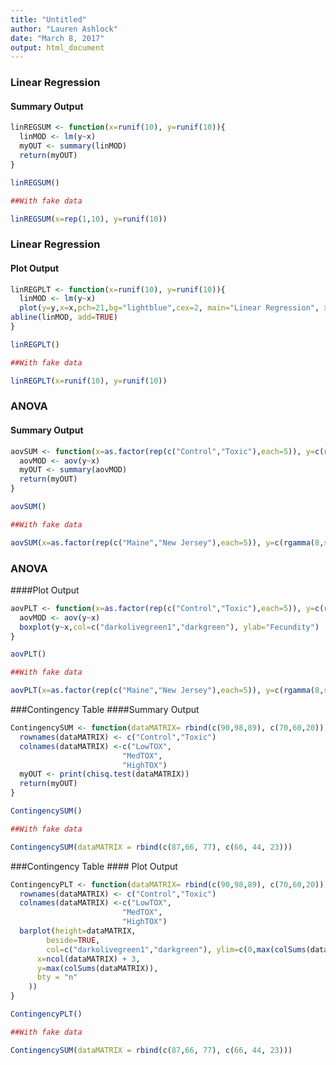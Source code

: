 ```yaml
---
title: "Untitled"
author: "Lauren Ashlock"
date: "March 8, 2017"
output: html_document
---
```

### Linear Regression   
#### Summary Output
```r
linREGSUM <- function(x=runif(10), y=runif(10)){
  linMOD <- lm(y~x)
  myOUT <- summary(linMOD)
  return(myOUT)
}

linREGSUM()

##With fake data

linREGSUM(x=rep(1,10), y=runif(10))

```

### Linear Regression   
#### Plot Output
```r
linREGPLT <- function(x=runif(10), y=runif(10)){
  linMOD <- lm(y~x)
  plot(y=y,x=x,pch=21,bg="lightblue",cex=2, main="Linear Regression", xlab="Generations of Exposure", ylab="Fecundity")
abline(linMOD, add=TRUE)
}

linREGPLT()

##With fake data

linREGPLT(x=runif(10), y=runif(10))
```

### ANOVA   
#### Summary Output

```r

aovSUM <- function(x=as.factor(rep(c("Control","Toxic"),each=5)), y=c(rgamma(5,shape=5,scale=5),rgamma(5,shape=5,scale=10))){
  aovMOD <- aov(y~x)
  myOUT <- summary(aovMOD)
  return(myOUT)
}

aovSUM()

##With fake data

aovSUM(x=as.factor(rep(c("Maine","New Jersey"),each=5)), y=c(rgamma(8,shape=5,scale=5),rgamma(2,shape=5,scale=10)))

```

### ANOVA
####Plot Output

```r

aovPLT <- function(x=as.factor(rep(c("Control","Toxic"),each=5)), y=c(rgamma(5,shape=5,scale=5),rgamma(5,shape=5,scale=10))){
  aovMOD <- aov(y~x)
  boxplot(y~x,col=c("darkolivegreen1","darkgreen"), ylab="Fecundity")
}

aovPLT()

##With fake data

aovPLT(x=as.factor(rep(c("Maine","New Jersey"),each=5)), y=c(rgamma(8,shape=5,scale=5),rgamma(2,shape=5,scale=10)))

```


###Contingency Table
####Summary Output

```r
ContingencySUM <- function(dataMATRIX= rbind(c(90,98,89), c(70,60,20))){
  rownames(dataMATRIX) <- c("Control","Toxic")
  colnames(dataMATRIX) <-c("LowTOX",
                         "MedTOX",
                         "HighTOX")
  myOUT <- print(chisq.test(dataMATRIX))
  return(myOUT)
}

ContingencySUM()

##With fake data

ContingencySUM(dataMATRIX = rbind(c(87,66, 77), c(66, 44, 23)))

```


###Contingency Table
#### Plot Output

```r
ContingencyPLT <- function(dataMATRIX= rbind(c(90,98,89), c(70,60,20))){
  rownames(dataMATRIX) <- c("Control","Toxic")
  colnames(dataMATRIX) <-c("LowTOX",
                         "MedTOX",
                         "HighTOX")
  barplot(height=dataMATRIX,
        beside=TRUE,
        col=c("darkolivegreen1","darkgreen"), ylim=c(0,max(colSums(dataMATRIX))), legend = rownames(dataMATRIX),args.legend=list(
      x=ncol(dataMATRIX) + 3,
      y=max(colSums(dataMATRIX)),
      bty = "n"
    ))
}

ContingencyPLT()

##With fake data

ContingencySUM(dataMATRIX = rbind(c(87,66, 77), c(66, 44, 23)))
```

